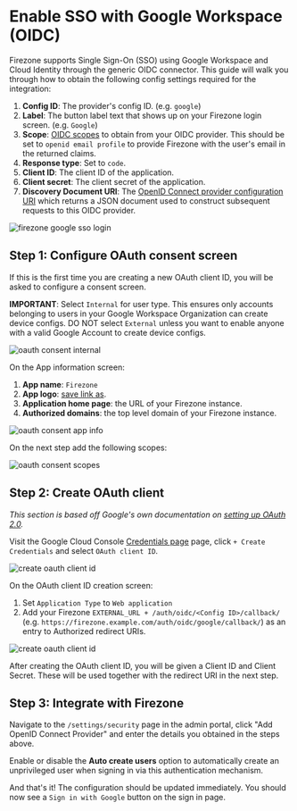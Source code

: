
# Enable SSO with Google Workspace (OIDC)

Firezone supports Single Sign-On (SSO) using Google Workspace and Cloud Identity
through the generic OIDC connector. This guide will walk you through how to
obtain the following config settings required for the integration:

1. **Config ID**: The provider's config ID. (e.g. `google`)
1. **Label**: The button label text that shows up on your Firezone login screen.
   (e.g. `Google`)
1. **Scope**:
   [OIDC scopes](https://openid.net/specs/openid-connect-basic-1_0.html#Scopes)
   to obtain from your OIDC provider. This should be set to
   `openid email profile` to provide Firezone with the user's email in the
   returned claims.
1. **Response type**: Set to `code`.
1. **Client ID**: The client ID of the application.
1. **Client secret**: The client secret of the application.
1. **Discovery Document URI**: The
   [OpenID Connect provider configuration URI](https://openid.net/specs/openid-connect-discovery-1_0.html#ProviderConfig)
   which returns a JSON document used to construct subsequent requests to this
   OIDC provider.

<Image
  className="mx-auto"
  alt="firezone google sso login"
  src="/images/firezone-google-sso-login.gif"
  width={960}
  height={540}
/>

## Step 1: Configure OAuth consent screen

If this is the first time you are creating a new OAuth client ID, you will be
asked to configure a consent screen.

**IMPORTANT**: Select `Internal` for user type. This ensures only accounts
belonging to users in your Google Workspace Organization can create device
configs. DO NOT select `External` unless you want to enable anyone with a valid
Google Account to create device configs.

<Image
  className="mx-auto"
  alt="oauth consent internal"
  src="/images/oauth-consent-internal.png"
  width={960}
  height={540}
/>

On the App information screen:

1. **App name**: `Firezone`
1. **App logo**: [save link as](/images/save-logo.png).
1. **Application home page**: the URL of your Firezone instance.
1. **Authorized domains**: the top level domain of your Firezone instance.

<Image
  className="mx-auto"
  alt="oauth consent app info"
  src="/images/oauth-consent-app-info.png"
  width={960}
  height={540}
/>

On the next step add the following scopes:

<Image
  className="mx-auto"
  alt="oauth consent scopes"
  src="/images/oauth-consent-scopes.png"
  width={960}
  height={540}
/>

## Step 2: Create OAuth client

_This section is based off Google's own documentation on
[setting up OAuth 2.0](https://support.google.com/cloud/answer/6158849)._

Visit the Google Cloud Console
[Credentials page](https://console.cloud.google.com/apis/credentials) page,
click `+ Create Credentials` and select `OAuth client ID`.

<Image
  className="mx-auto"
  alt="create oauth client id"
  src="/images/create-oauth-client-id.png"
  width={960}
  height={540}
/>

On the OAuth client ID creation screen:

1. Set `Application Type` to `Web application`
1. Add your Firezone `EXTERNAL_URL + /auth/oidc/<Config ID>/callback/` (e.g.
   `https://firezone.example.com/auth/oidc/google/callback/`) as an entry to
   Authorized redirect URIs.

<Image
  className="mx-auto"
  alt="create oauth client id"
  src="/images/create-oauth-client-id-2.png"
  width={960}
  height={540}
/>

After creating the OAuth client ID, you will be given a Client ID and Client
Secret. These will be used together with the redirect URI in the next step.

## Step 3: Integrate with Firezone

Navigate to the `/settings/security` page in the admin portal, click "Add OpenID
Connect Provider" and enter the details you obtained in the steps above.

Enable or disable the **Auto create users** option to automatically create an
unprivileged user when signing in via this authentication mechanism.

And that's it! The configuration should be updated immediately. You should now
see a `Sign in with Google` button on the sign in page.
